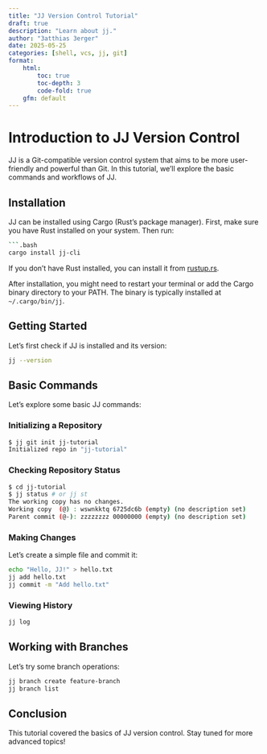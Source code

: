 ```yaml
---
title: "JJ Version Control Tutorial"
draft: true
description: "Learn about jj."
author: "3atthias 3erger"
date: 2025-05-25
categories: [shell, vcs, jj, git]
format:
    html:
        toc: true
        toc-depth: 3
        code-fold: true
    gfm: default
---
```


# Introduction to JJ Version Control

JJ is a Git-compatible version control system that aims to be more user-friendly and powerful than Git. In this tutorial, we'll explore the basic commands and workflows of JJ.

## Installation

JJ can be installed using Cargo (Rust's package manager). First, make sure you have Rust installed on your system. Then run:

```.bash
```.bash
cargo install jj-cli
```

If you don't have Rust installed, you can install it from [rustup.rs](https://rustup.rs/).

After installation, you might need to restart your terminal or add the Cargo binary directory to your PATH. The binary is typically installed at `~/.cargo/bin/jj`.

## Getting Started

Let's first check if JJ is installed and its version:

```.bash
jj --version
```

## Basic Commands

Let's explore some basic JJ commands:

### Initializing a Repository

```.bash
$ jj git init jj-tutorial
Initialized repo in "jj-tutorial"
```

### Checking Repository Status

```.bash
$ cd jj-tutorial
$ jj status # or jj st
The working copy has no changes.
Working copy  (@) : wswnkktq 6725dc6b (empty) (no description set)
Parent commit (@-): zzzzzzzz 00000000 (empty) (no description set)
```

### Making Changes

Let's create a simple file and commit it:

```.bash
echo "Hello, JJ!" > hello.txt
jj add hello.txt
jj commit -m "Add hello.txt"
```

### Viewing History

```.bash
jj log
```

## Working with Branches

Let's try some branch operations:

```.bash
jj branch create feature-branch
jj branch list
```

## Conclusion

This tutorial covered the basics of JJ version control. Stay tuned for more advanced topics! 